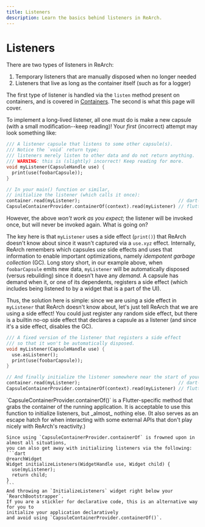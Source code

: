 ```yaml
---
title: Listeners
description: Learn the basics behind listeners in ReArch.
---
```


# Listeners
There are two types of listeners in ReArch:
1. Temporary listeners that are manually disposed when no longer needed
2. Listeners that live as long as the container itself (such as for a logger)

The first type of listener is handled via the `listen` method present on containers,
and is covered in [Containers](/core/containers).
The second is what this page will cover.

To implement a long-lived listener,
all one must do is make a new capsule (with a small modification--keep reading)!
Your _first_ (incorrect) attempt may look something like:

```dart
/// A listener capsule that listens to some other capsule(s).
/// Notice the `void` return type;
/// listeners merely listen to other data and do not return anything.
/// WARNING: this is (slightly) incorrect! Keep reading for more.
void myListener(CapsuleHandle use) {
  print(use(foobarCapsule));
}

// In your main() function or similar,
// initialize the listener (which calls it once):
container.read(myListener);                                    // dart-only
CapsuleContainerProvider.containerOf(context).read(myListener) // flutter
```

However, the above _won't work as you expect_; 
the listener will be invoked once,
but will never be invoked again.
What is going on?

The key here is that `myListener` uses a side effect (`print()`)
that ReArch doesn't know about since it wasn't captured via a `use.xyz` effect.
Internally, ReArch remembers which capsules use side effects and uses that information to enable
important optimizations, namely _idempotent garbage collection_ (GC).
Long story short, in our example above,
when `foobarCapsule` emits new data,
`myListener` will be automatically disposed (versus rebuilding) since it doesn't have any _demand_.
A capsule has demand when it, or one of its dependents, registers a side effect
(which includes being listened to by a widget that is a part of the UI).

Thus, the solution here is simple: since we are using a side effect in `myListener`
that ReArch doesn't know about, let's just tell ReArch that we are using a side effect!
You could just register any random side effect,
but there is a builtin no-op side effect that declares a capsule as a listener
(and since it's a side effect, disables the GC).

```dart
/// A fixed version of the listener that registers a side effect
/// so that it won't be automatically disposed.
void myListener(CapsuleHandle use) {
  use.asListener();
  print(use(foobarCapsule));
}

// And finally initialize the listener somewhere near the start of your application.
container.read(myListener);                                    // dart-only
CapsuleContainerProvider.containerOf(context).read(myListener) // flutter
```

<Info>
	`CapsuleContainerProvider.containerOf()` is a Flutter-specific method that grabs
	the container of the running application.
	It is acceptable to use this function to initialize listeners, but _almost_ nothing else.
	(It also serves as an escape hatch for when interacting with some external APIs
	that don't play nicely with ReArch's reactivity.)

	Since using `CapsuleContainerProvider.containerOf` is frowned upon in almost all situations,
	you can also get away with initializing listeners via the following:
	```dart
	@rearchWidget
	Widget initializeListeners(WidgetHandle use, Widget child) {
	  use(myListener);
	  return child;
	}
	```
	And throwing an `InitializeListeners` widget right below your `RearchBootstrapper`.
	If you are a stickler for declarative code, this is an alternative way for you to
	initialize your application declaratively
	and avoid using `CapsuleContainerProvider.containerOf()`.
</Info>
